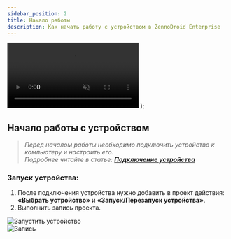 ```yaml
---
sidebar_position: 2
title: Начало работы
description: Как начать работу с устройством в ZennoDroid Enterprise
---
```


  <video controls playsInline muted preload="auto" className='docsVideo'>
    <source src={source} type="video/mp4" />
</video>
);  

## Начало работы с устройством  

> *Перед началом работы необходимо подключить устройство к компьютеру и настроить его.*  
*Подробнее читайте в статье:* [***Подключение устройства***](docs\tutorials\Devices\Connection.mdx)  

### Запуск устройства:  

1. После подключения устройства нужно добавить в проект действия:  
**«Выбрать устройство»** и **«Запуск/Перезапуск устройства»**.  
2. Выполнить запись проекта.     

![Запустить устройство](../assets/start_pic1.png)  
![Запись](../assets/start_pic2.png) 